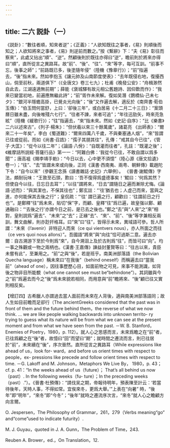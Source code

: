 ```yaml
---
---
---
```

title: 二六 説卦（一）
---




《説卦》：“數往者順，知來者逆”；《正義》：“人欲知既往之事者，《易》則順後而知之；人欲知將來之事者，《易》則逆前而數之。”按《繫辭》下：“夫《易》彰往而察來”，此處又拈出“順”、“逆”。然顧後則於既往亦得曰“逆”，瞻前則於將來亦得曰“順”，直所從言之異路耳。故“前”、“後”、“往”、“來”等字，每可互訓。“前事不忘，後事之師”；“前路既已多，後塗隨年侵”（陸機《豫章行》）；“前”指遍去，“後”指未來。然如李抱玉《讓元帥及山南節度使表》：“去年既侵右地，復擾西山，倘至前秋，兩道俱下”（《全唐文》卷三七九）；杜甫《晚發公安》：“舟楫渺然自此去，江湖遠適無前期”；薛能《褒城驛有故元相公舊題詩、因仰歎而作》：“我來已變當初地，前遍應無繼此詩”；“前”胥作未來解。復如吴潛《鵲橋仙·己未七夕》：“銀河半隱蟾高掛，已覺炎光向後”；“後”又作遍去解，適反於《南齊書·荀伯玉傳》：“伯玉問何當舒，上曰：‘卻後三年”，或白居易《十二月二十三日》：“案頭曆日雖未盡，向後唯殘六七行”。“往者不諫，來者可追”；“年往迅勁矢，時來亮急絃”（陸機《緩歌行》）；“往”指遍去，“來”指未來。然如《史記·自序》：“比《樂書》二六以述來古”，《列子·楊朱》：“但伏羲以來三十餘萬歲”，諸葛亮 《出師表》：“爾來二十一年矣”，李白《蜀道難》：“爾來四萬八千歲，不與秦塞通人烟”，“來”皆謂已往或從前。而如《尚書·召誥》：“孺子其朋其往”，孔傳：“戒其自今已往”，《管子·大匡》：“從今以往二年”；《論語·八佾》：“自既灌而往者”，孔註：“既灌之後”；《維摩詰所説經·菩薩行品》第一一：“阿難白佛：‘我從今已往，不敢自謂以爲多聞’”；唐高袓《賜李靖手勅》：“今日以去，心中更不須憶”（陸心源《唐文拾遺》卷一）；“往”、“去”皆謂未來或向後，正同《漢書·西南夷、兩粤、朝鮮傳》載趙陀下令：“自今以來”（參觀王念孫《讀書雜誌·史記》六舉例）。 《晉書·謝鯤傳》字法，頗耐玩味：“王敦至石頭，歎曰：‘吾不復得爲盛德事矣！’鯤曰：‘何爲其然？但使自今以往，日忘日去耳’”；“以往”謂將來，“日去”謂隨日之遍而漸除尤悔。《論語·述而》：“與其潔也，不保其往也”；鄭玄註：“‘往’猶去也；人虚己而來，當與之進，亦何能保其去後之行”；皇侃疏：“‘往’ 謂已遍之行，顧歡曰：‘往謂前日之行也’”。是鄭釋“往”爲未來，貼切“保”字，而顧、皇釋“往”爲已遍，故皇强以鄭、顧通融曰：“‘去後之行’亦謂今日之前，是已去之後也。”鄭之“去”與“人來”之“來”相對，皇則説爲“遍去”、“未來”之“去”；正緣“去”、“來”、“前”、“後”等字兼相反兩訓，舞文曲解，則亦尟扞格耳。曰“來”曰“往”，皆得示未來，異域語可參。哲人所謂：“未來（l’avenir）非特迎人而來（ce qui vientvers nous），亦人所面之而往（ce vers quoi nous allons）”。吾國語“將來”與“向往”恰可過斯二意。遍去亦爾：自古溯游下至於今則爲“來”，自今溯洄上及於古則爲“往”，而皆可曰“向”。均一事之殊觀或一物之兩柄也。《漢書·王嘉傳》諫益封董賢等曰：“往古以來，貴臣未嘗有此”，至兼用之。“前”之與“後”，若是班乎。南美洲部落語（the Bolivian Quecha language）稱未來曰“在我後”（behind oneself）而稱遍去曰“當我前”（ahead of one），因往事歷歷心目，如面前物之可見，來事不能測識，如背後之物非目所能覩（what one cannot see must be“behindone”）。其詞雖與今之“前”爲遍去而今之“後”爲未來貌若相同，而用意與“前”瞻將來、“後”顧已往又實則相反矣。

【增訂四】古希臘人亦謂過去當人面前而未來在人背後，適與南美洲部落語同；故人生如目前瞻而足卻行（The ancientGreeks considered that the past was in front of them and the future behind them，the reverse of what we now think. ... we are like people walking backwards into unknown territo- ry trying to guess what its nature will be from what we can see at the present moment and from what we have seen from the past. －W. B. Stanford，Enemies of Poetry，1980，p. 112）。就人心之思感而言，未來爲瞻之在“前”者，已往爲顧之在“後”者，故憶曰“回”而望曰“期”；就時間之遷流而言，則已往居於“前”，未來續在“後”，序次晉然。直所從言之異路耳（While expressions like ahead of us，look for- ward，and before us orient times with respect to people，ex- pressions like precede and follow orient times with respect to time. －G. Lakoff and M. Johnson，Metaphors We Live By， 1980，p. 43；cf. p. 41：“In the weeks ahead of us（future）； That’s all behind us now（past）. In the following weeks（fu- ture）；In the preceding weeks（past）.”）。《晉書·杜預傳》：“請伐吴之期，帝報待明年，預表陳至計云：‘若當待後年，天時人事，不得如常。宜俟來冬，更爲大舉。’”上表在“向暑” 時，“後年”即“明年”，“來冬”即“今冬”；“後年”就時之遷流序次言，“來冬”就人心之瞻顧方向言爾。

O. Jespersen，The Philosophy of Grammar，261，279（Verbs meaning“go” and“come”used to indicate futurity）.

M. J. Guyau，quoted in J. A. Gunn，The Problem of Time，243.

Reuben A. Brower，ed.，On Translation，12.